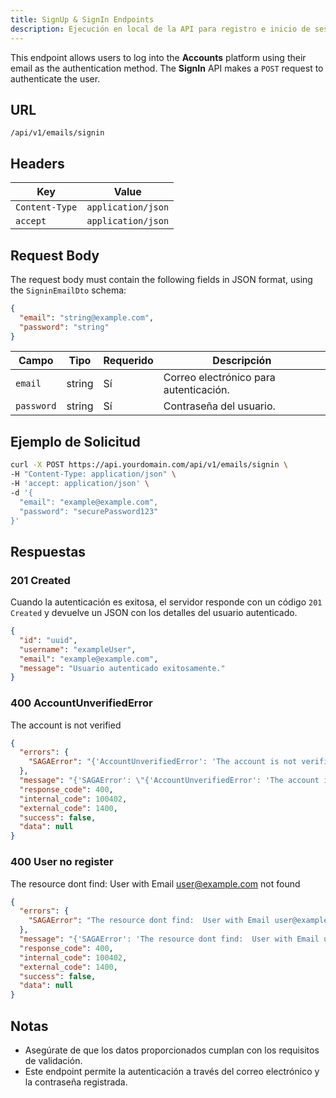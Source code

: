 ```yaml
---
title: SignUp & SignIn Endpoints
description: Ejecución en local de la API para registro e inicio de sesión
---
```



<Badge text="POST" variant="success" size="large" />

<div style="height: 20px;"/> 

This endpoint allows users to log into the **Accounts** platform using their email as the authentication method. The **SignIn** API makes a `POST` request to authenticate the user.

## URL

```
/api/v1/emails/signin
```

## Headers

|      Key       |       Value        |
| -------------- | ------------------ |
| `Content-Type` | `application/json` |
| `accept`       | `application/json` |

## Request Body

The request body must contain the following fields in JSON format, using the `SigninEmailDto` schema:

```json
{
  "email": "string@example.com",
  "password": "string"
}
```

| Campo      | Tipo   | Requerido | Descripción                                 |
|------------|--------|-----------|---------------------------------------------|
| `email`    | string | Sí        | Correo electrónico para autenticación.      |
| `password` | string | Sí        | Contraseña del usuario.                     |

## Ejemplo de Solicitud

```bash
curl -X POST https://api.yourdomain.com/api/v1/emails/signin \
-H "Content-Type: application/json" \
-H 'accept: application/json' \
-d '{
  "email": "example@example.com",
  "password": "securePassword123"
}'
```

## Respuestas

### 201 Created

Cuando la autenticación es exitosa, el servidor responde con un código `201 Created` y devuelve un JSON con los detalles del usuario autenticado.

```json
{
  "id": "uuid",
  "username": "exampleUser",
  "email": "example@example.com",
  "message": "Usuario autenticado exitosamente."
}
```

### 400 AccountUnverifiedError

The account is not verified

```json
{
  "errors": {
    "SAGAError": "{'AccountUnverifiedError': 'The account is not verified'}"
  },
  "message": "{'SAGAError': \"{'AccountUnverifiedError': 'The account is not verified'}\"}",
  "response_code": 400,
  "internal_code": 100402,
  "external_code": 1400,
  "success": false,
  "data": null
}
```

### 400 User no register

The resource dont find:  User with Email user@example.com not found

```json
{
  "errors": {
    "SAGAError": "The resource dont find:  User with Email user@example.com not found"
  },
  "message": "{'SAGAError': 'The resource dont find:  User with Email user@example.com not found'}",
  "response_code": 400,
  "internal_code": 100402,
  "external_code": 1400,
  "success": false,
  "data": null
}
```

## Notas

- Asegúrate de que los datos proporcionados cumplan con los requisitos de validación.
- Este endpoint permite la autenticación a través del correo electrónico y la contraseña registrada.
